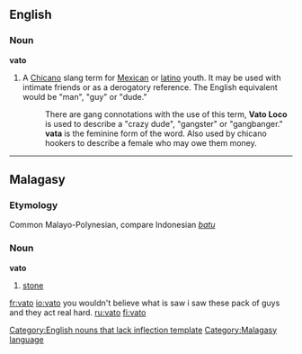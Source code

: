 ==English==
===Noun===
'''vato'''
#{{slang}} A [[w:Chicano|Chicano]] slang term for [[Mexican]] or [[latino]] youth.  It may be used with intimate friends or as a derogatory reference.  The English equivalent would be "man", "guy" or "dude." 
#:There are gang connotations with the use of this term, '''Vato Loco''' is used to describe a "crazy dude", "gangster" or "gangbanger."
#:'''vata''' is the feminine form of the word. Also used by chicano hookers to describe a female who may owe them money.

----

==Malagasy==
===Etymology===
Common Malayo-Polynesian, compare Indonesian ''[[batu]]''
===Noun===
'''vato'''

# [[stone]]

[[Category:English nouns that lack inflection template]]
[[Category:Malagasy language]]

[[fr:vato]]
[[io:vato]]
you wouldn't believe what is saw i saw these pack of guys and they act real hard.
[[ru:vato]]
[[fi:vato]]
